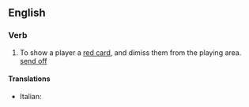 ==English==

===Verb===
{{en-verb}}

# {{context|sports|lang=en}} To show a player a [[red card]], and dimiss them from the playing area. [[send off]]

====Translations====
{{trans-top|show a player a red card}}
* Italian: {{t+|it|espellere}}
{{trans-mid}}
{{trans-bottom}}